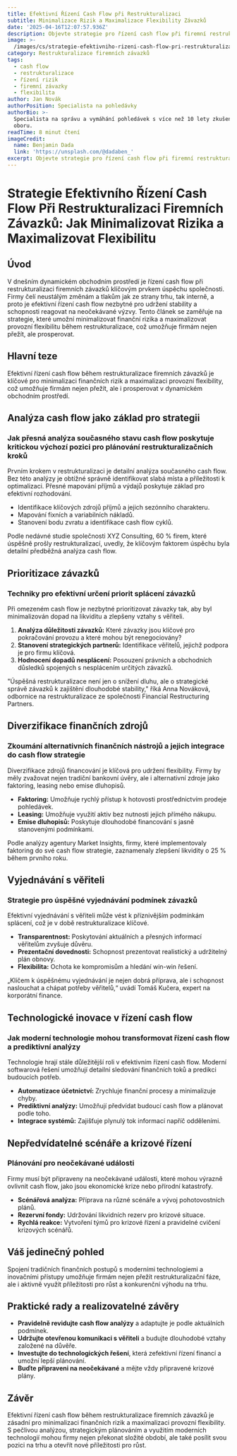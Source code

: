 ```yaml
---
title: Efektivní Řízení Cash Flow při Restrukturalizaci
subtitle: Minimalizace Rizik a Maximalizace Flexibility Závazků
date: '2025-04-16T12:07:57.936Z'
description: Objevte strategie pro řízení cash flow při firemní restrukturalizaci.
image: >-
  /images/cs/strategie-efektivniho-rizeni-cash-flow-pri-restrukturalizaci-firemnich-zavazku-jak-minimalizovat-rizika-a-maximalizovat-flexibilitu-1744718877753.jpg
category: Restrukturalizace firemních závazků
tags:
  - cash flow
  - restrukturalizace
  - řízení rizik
  - firemní závazky
  - flexibilita
author: Jan Novák
authorPosition: Specialista na pohledávky
authorBio: >-
  Specialista na správu a vymáhání pohledávek s více než 10 lety zkušeností v
  oboru.
readTime: 8 minut čtení
imageCredit:
  name: Benjamin Dada
  link: 'https://unsplash.com/@dadaben_'
excerpt: Objevte strategie pro řízení cash flow při firemní restrukturalizaci.
---
```

# Strategie Efektivního Řízení Cash Flow Při Restrukturalizaci Firemních Závazků: Jak Minimalizovat Rizika a Maximalizovat Flexibilitu

## Úvod

V dnešním dynamickém obchodním prostředí je řízení cash flow při restrukturalizaci firemních závazků klíčovým prvkem úspěchu společnosti. Firmy čelí neustálým změnám a tlakům jak ze strany trhu, tak interně, a proto je efektivní řízení cash flow nezbytné pro udržení stability a schopnosti reagovat na neočekávané výzvy. Tento článek se zaměřuje na strategie, které umožní minimalizovat finanční rizika a maximalizovat provozní flexibilitu během restrukturalizace, což umožňuje firmám nejen přežít, ale prosperovat.

## Hlavní teze

Efektivní řízení cash flow během restrukturalizace firemních závazků je klíčové pro minimalizaci finančních rizik a maximalizaci provozní flexibility, což umožňuje firmám nejen přežít, ale i prosperovat v dynamickém obchodním prostředí.

## Analýza cash flow jako základ pro strategii

### Jak přesná analýza současného stavu cash flow poskytuje kritickou výchozí pozici pro plánování restrukturalizačních kroků

Prvním krokem v restrukturalizaci je detailní analýza současného cash flow. Bez této analýzy je obtížné správně identifikovat slabá místa a příležitosti k optimalizaci. Přesné mapování příjmů a výdajů poskytuje základ pro efektivní rozhodování.

- Identifikace klíčových zdrojů příjmů a jejich sezónního charakteru.
- Mapování fixních a variabilních nákladů.
- Stanovení bodu zvratu a identifikace cash flow cyklů.

Podle nedávné studie společnosti XYZ Consulting, 60 % firem, které úspěšně prošly restrukturalizací, uvedly, že klíčovým faktorem úspěchu byla detailní předběžná analýza cash flow.

## Prioritizace závazků

### Techniky pro efektivní určení priorit splácení závazků

Při omezeném cash flow je nezbytné prioritizovat závazky tak, aby byl minimalizován dopad na likviditu a zlepšeny vztahy s věřiteli. 

1. **Analýza důležitosti závazků:** Které závazky jsou klíčové pro pokračování provozu a které mohou být renegociovány?
2. **Stanovení strategických partnerů:** Identifikace věřitelů, jejichž podpora je pro firmu klíčová.
3. **Hodnocení dopadů nesplácení:** Posouzení právních a obchodních důsledků spojených s nesplácením určitých závazků.

"Úspěšná restrukturalizace není jen o snížení dluhu, ale o strategické správě závazků k zajištění dlouhodobé stability," říká Anna Nováková, odbornice na restrukturalizace ze společnosti Financial Restructuring Partners.

## Diverzifikace finančních zdrojů

### Zkoumání alternativních finančních nástrojů a jejich integrace do cash flow strategie

Diverzifikace zdrojů financování je klíčová pro udržení flexibility. Firmy by měly zvažovat nejen tradiční bankovní úvěry, ale i alternativní zdroje jako faktoring, leasing nebo emise dluhopisů.

- **Faktoring:** Umožňuje rychlý přístup k hotovosti prostřednictvím prodeje pohledávek.
- **Leasing:** Umožňuje využití aktiv bez nutnosti jejich přímého nákupu.
- **Emise dluhopisů:** Poskytuje dlouhodobé financování s jasně stanovenými podmínkami.

Podle analýzy agentury Market Insights, firmy, které implementovaly faktoring do své cash flow strategie, zaznamenaly zlepšení likvidity o 25 % během prvního roku.

## Vyjednávání s věřiteli

### Strategie pro úspěšné vyjednávání podmínek závazků

Efektivní vyjednávání s věřiteli může vést k příznivějším podmínkám splácení, což je v době restrukturalizace klíčové. 

- **Transparentnost:** Poskytování aktuálních a přesných informací věřitelům zvyšuje důvěru.
- **Prezentační dovednosti:** Schopnost prezentovat realistický a udržitelný plán obnovy.
- **Flexibilita:** Ochota ke kompromisům a hledání win-win řešení.

„Klíčem k úspěšnému vyjednávání je nejen dobrá příprava, ale i schopnost naslouchat a chápat potřeby věřitelů,“ uvádí Tomáš Kučera, expert na korporátní finance.

## Technologické inovace v řízení cash flow

### Jak moderní technologie mohou transformovat řízení cash flow a prediktivní analýzy

Technologie hrají stále důležitější roli v efektivním řízení cash flow. Moderní softwarová řešení umožňují detailní sledování finančních toků a predikci budoucích potřeb.

- **Automatizace účetnictví:** Zrychluje finanční procesy a minimalizuje chyby.
- **Prediktivní analýzy:** Umožňují předvídat budoucí cash flow a plánovat podle toho.
- **Integrace systémů:** Zajišťuje plynulý tok informací napříč odděleními.

## Nepředvídatelné scénáře a krizové řízení

### Plánování pro neočekávané události

Firmy musí být připraveny na neočekávané události, které mohou výrazně ovlivnit cash flow, jako jsou ekonomické krize nebo přírodní katastrofy.

- **Scénářová analýza:** Příprava na různé scénáře a vývoj pohotovostních plánů.
- **Rezervní fondy:** Udržování likvidních rezerv pro krizové situace.
- **Rychlá reakce:** Vytvoření týmů pro krizové řízení a pravidelné cvičení krizových scénářů.

## Váš jedinečný pohled

Spojení tradičních finančních postupů s moderními technologiemi a inovačními přístupy umožňuje firmám nejen přežít restrukturalizační fáze, ale i aktivně využít příležitosti pro růst a konkurenční výhodu na trhu.

## Praktické rady a realizovatelné závěry

- **Pravidelně revidujte cash flow analýzy** a adaptujte je podle aktuálních podmínek.
- **Udržujte otevřenou komunikaci s věřiteli** a budujte dlouhodobé vztahy založené na důvěře.
- **Investujte do technologických řešení**, která zefektivní řízení financí a umožní lepší plánování.
- **Buďte připraveni na neočekávané** a mějte vždy připravené krizové plány.

## Závěr

Efektivní řízení cash flow během restrukturalizace firemních závazků je zásadní pro minimalizaci finančních rizik a maximalizaci provozní flexibility. S pečlivou analýzou, strategickým plánováním a využitím moderních technologií mohou firmy nejen překonat složité období, ale také posílit svou pozici na trhu a otevřít nové příležitosti pro růst.
